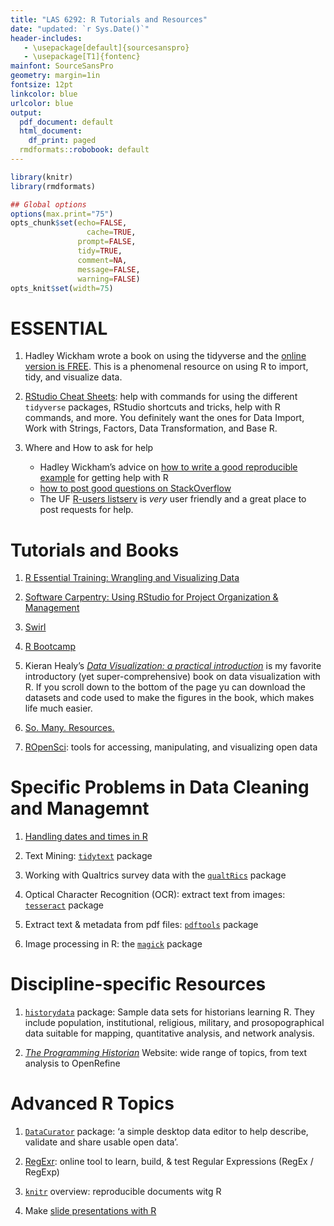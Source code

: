 ```yaml
---
title: "LAS 6292: R Tutorials and Resources"
date: "updated: `r Sys.Date()`"
header-includes:
   - \usepackage[default]{sourcesanspro}
   - \usepackage[T1]{fontenc}
mainfont: SourceSansPro
geometry: margin=1in
fontsize: 12pt
linkcolor: blue
urlcolor: blue
output:
  pdf_document: default
  html_document:
    df_print: paged
  rmdformats::robobook: default
---
```



```r
library(knitr)
library(rmdformats)

## Global options
options(max.print="75")
opts_chunk$set(echo=FALSE,
	             cache=TRUE,
               prompt=FALSE,
               tidy=TRUE,
               comment=NA,
               message=FALSE,
               warning=FALSE)
opts_knit$set(width=75)
```

# ESSENTIAL

1. Hadley Wickham wrote a book on using the tidyverse and the [online version is FREE](https://r4ds.had.co.nz/). This is a phenomenal resource on using R to import, tidy, and visualize data. 

2. [RStudio Cheat Sheets](https://rstudio.com/resources/cheatsheets/): help with commands for using the different `tidyverse` packages, RStudio shortcuts and tricks, help with R commands, and more. You definitely want the ones for Data Import, Work with Strings, Factors, Data Transformation, and Base R.

3. Where and How to ask for help  

    * Hadley Wickham's advice on [how to write a good reproducible  
    example]((http://adv-r.had.co.nz/Reproducibility.html)) for getting help with R  
    * [how to post good questions on StackOverflow](https://www.r-bloggers.com/2011/01/three-tips-for-posting-good-questions-to-r-help-and-stack-overflow/)  
    * The UF [R-users listserv](http://www.r-gators.com/listserv/) is *very* user friendly and a great place to post requests for help. 



# Tutorials and Books

1. [R Essential Training: Wrangling and Visualizing Data](https://www.linkedin.com/learning/r-essential-training-wrangling-and-visualizing-data/navigating-the-rstudio-environment?u=41282748)

2. [Software Carpentry: Using RStudio for Project Organization & Management](https://swcarpentry.github.io/r-novice-gapminder/02-project-intro/)

3. [Swirl](https://swirlstats.com/)

4. [R Bootcamp](https://r-bootcamp.netlify.app/)

5. Kieran Healy's [*Data Visualization: a practical introduction*](https://socviz.co/) is my favorite introductory (yet super-comprehensive) book on data visualization with R. If you scroll down to the bottom of the page yu can download the datasets and code used to make the figures in the book, which makes life much easier.

6. [So. Many. Resources.](https://paulvanderlaken.com/2017/08/10/r-resources-cheatsheets-tutorials-books/)

7. [ROpenSci](https://ropensci.org/): tools for accessing, manipulating, and visualizing open data

# Specific Problems in Data Cleaning and Managemnt

1. [Handling dates and times in R](https://course.naturecast.org/docs/r-time-series-data/r_tutorial/)

2. Text Mining: [`tidytext`](https://juliasilge.github.io/tidytext/) package

3. Working with Qualtrics survey data with the [`qualtRics`](https://docs.ropensci.org/qualtRics/) package

4. Optical Character Recognition (OCR): extract text from images: [`tesseract`](https://docs.ropensci.org/tesseract/) package

5. Extract text & metadata from pdf files: [`pdftools`](https://docs.ropensci.org/pdftools/) package

6. Image processing in R: the [`magick`](https://cran.r-project.org/web/packages/magick/vignettes/intro.html) package


# Discipline-specific Resources

1. [`historydata`](https://github.com/ropensci/historydata) package: Sample data sets for historians learning R. They include population, institutional, religious, military, and prosopographical data suitable for mapping, quantitative analysis, and network analysis.

2. [*The Programming Historian*](https://programminghistorian.org/) Website: wide range of topics, from text analysis to OpenRefine


# Advanced R Topics

1. [`DataCurator`](https://github.com/qcif/data-curator) package: 'a simple desktop data editor to help describe, validate and share usable open data'.

2. [RegExr](https://regexr.com/): online tool to learn, build, & test Regular Expressions (RegEx / RegExp) 

2. [`knitr`](https://kbroman.org/knitr_knutshell/pages/overview.html) overview: reproducible documents witg R

3. Make [slide presentations with R](https://rmarkdown.rstudio.com/lesson-11.html)